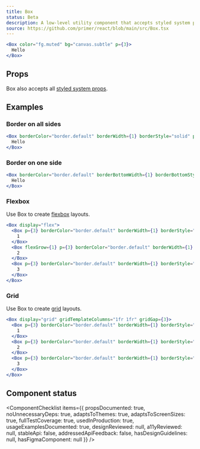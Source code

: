 ```yaml
---
title: Box
status: Beta
description: A low-level utility component that accepts styled system props to enable custom theme-aware styling
source: https://github.com/primer/react/blob/main/src/Box.tsx
---
```


```jsx live
<Box color="fg.muted" bg="canvas.subtle" p={3}>
  Hello
</Box>
```

## Props

<Props of={Box} />

Box also accepts all [styled system props](https://styled-system.com/table/).

## Examples

### Border on all sides

```jsx live
<Box borderColor="border.default" borderWidth={1} borderStyle="solid" p={3}>
  Hello
</Box>
```

### Border on one side

```jsx live
<Box borderColor="border.default" borderBottomWidth={1} borderBottomStyle="solid" pb={3}>
  Hello
</Box>
```

### Flexbox

Use Box to create [flexbox](https://developer.mozilla.org/en-US/docs/Learn/CSS/CSS_layout/Flexbox) layouts.

```jsx live
<Box display="flex">
  <Box p={3} borderColor="border.default" borderWidth={1} borderStyle="solid">
    1
  </Box>
  <Box flexGrow={1} p={3} borderColor="border.default" borderWidth={1} borderStyle="solid">
    2
  </Box>
  <Box p={3} borderColor="border.default" borderWidth={1} borderStyle="solid">
    3
  </Box>
</Box>
```

### Grid

Use Box to create [grid](https://developer.mozilla.org/en-US/docs/Learn/CSS/CSS_layout/Grids) layouts.

```jsx live
<Box display="grid" gridTemplateColumns="1fr 1fr" gridGap={3}>
  <Box p={3} borderColor="border.default" borderWidth={1} borderStyle="solid">
    1
  </Box>
  <Box p={3} borderColor="border.default" borderWidth={1} borderStyle="solid">
    2
  </Box>
  <Box p={3} borderColor="border.default" borderWidth={1} borderStyle="solid">
    3
  </Box>
</Box>
```

## Component status

<ComponentChecklist
  items={{
    propsDocumented: true,
    noUnnecessaryDeps: true,
    adaptsToThemes: true,
    adaptsToScreenSizes: true,
    fullTestCoverage: true,
    usedInProduction: true,
    usageExamplesDocumented: true,
    designReviewed: null,
    a11yReviewed: null,
    stableApi: false,
    addressedApiFeedback: false,
    hasDesignGuidelines: null,
    hasFigmaComponent: null
  }}
/>
